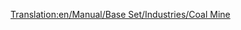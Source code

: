 [[Translation:en/Manual/Base Set/Industries/Coal Mine]]
{{en/Manual/Base Set/Industries/Industries|Image=[[File:en/Manual/Base Set/Industries/Copperoremine.png]]
|name=Coal mine
|climates=Temperate, Sub-Arctic.
|accepts=Nothing
|produces=Coal
|notes=Not present in Sub-Tropical. A raw material industry. Accepts nothing.
}}